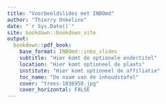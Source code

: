 ```yaml
--- 
title: "Voorbeeldslides met INBOmd"
author: "Thierry Onkelinx"
date: "`r Sys.Date()`"
site: bookdown::bookdown_site
output:
  bookdown::pdf_book:
    base_format: INBOmd::inbo_slides
    subtitle: "Hier komt de optionele ondertitel"
    location: "Hier komt optioneel de plaats"
    institute: "Hier komt optioneel de affiliatie"
    toc_name: "De naam van de inhoudstafel"
    cover: "trees-1036958.jpg"
    cover_horizontal: FALSE
---
```


